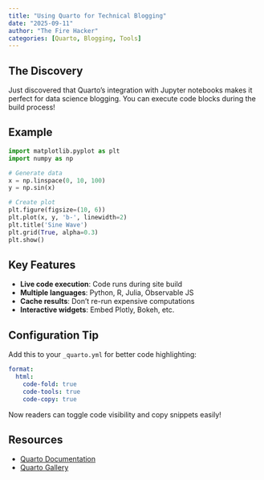 ```yaml
---
title: "Using Quarto for Technical Blogging"
date: "2025-09-11"
author: "The Fire Hacker"
categories: [Quarto, Blogging, Tools]
---
```


## The Discovery

Just discovered that Quarto's integration with Jupyter notebooks makes it perfect for data science blogging. You can execute code blocks during the build process!

## Example

```python
import matplotlib.pyplot as plt
import numpy as np

# Generate data
x = np.linspace(0, 10, 100)
y = np.sin(x)

# Create plot
plt.figure(figsize=(10, 6))
plt.plot(x, y, 'b-', linewidth=2)
plt.title('Sine Wave')
plt.grid(True, alpha=0.3)
plt.show()
```

## Key Features

- **Live code execution**: Code runs during site build
- **Multiple languages**: Python, R, Julia, Observable JS
- **Cache results**: Don't re-run expensive computations
- **Interactive widgets**: Embed Plotly, Bokeh, etc.

## Configuration Tip

Add this to your `_quarto.yml` for better code highlighting:

```yaml
format:
  html:
    code-fold: true
    code-tools: true
    code-copy: true
```

Now readers can toggle code visibility and copy snippets easily!

## Resources

- [Quarto Documentation](https://quarto.org)
- [Quarto Gallery](https://quarto.org/docs/gallery/)